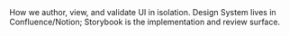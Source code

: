 
<Meta title="Overview/Introduction" />

<Title>Project Introduction</Title>
<Subtitle>
  How we author, view, and validate UI in isolation. Design System lives in Confluence/Notion; Storybook is
  the implementation and review surface.
</Subtitle>
